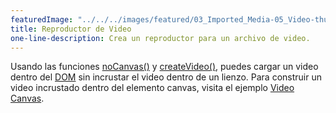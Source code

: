 ---
featuredImage: "../../../images/featured/03_Imported_Media-05_Video-thumbnail.png"
title: Reproductor de Video
one-line-description: Crea un reproductor para un archivo de video.
---

Usando las funciones <a href="https://p5js.org/reference/#/p5/noCanvas" target="_blank">noCanvas()</a>
y <a href="https://p5js.org/reference/#/p5/createVideo" target="_blank">createVideo()</a>,
puedes cargar un video dentro del 
<a href="https://developer.mozilla.org/en-US/docs/Glossary/DOM" target="_blank">DOM</a>
sin incrustar el video dentro de un lienzo. Para construir un video incrustado dentro del elemento canvas,
visita el ejemplo 
<a href="https://p5js.org/examples/dom-video-canvas.html" target="_blank">Video Canvas</a>.
